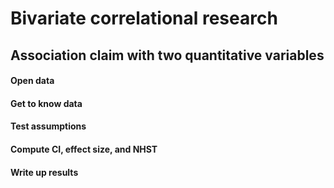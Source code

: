 # Bivariate correlational research


## Association claim with two quantitative variables 

#### Open data

#### Get to know data

#### Test assumptions

#### Compute CI, effect size, and NHST

#### Write up results


